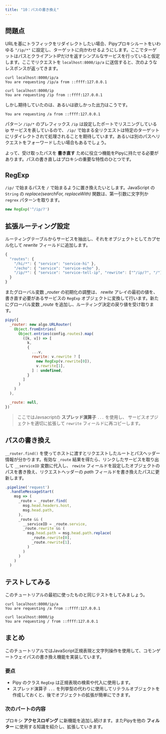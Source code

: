 ```yaml
---
title: "10：パスの書き換え"
---
```


## 問題点

URLを基にトラフィックをリダイレクトしたい場合、Pipyプロキシルートをいわゆる `"/ip/*"` に設定し、ターゲットに向かわせるようにします。ここでターゲットはパスとクライアントIPだけを返すシンプルなサービスを行っていると仮定します。ここでリクエストを `localhost:8000/ip/a` に送信すると、次のようなレスポンスが返ってきます。

```shell
curl localhost:8000/ip/a
You are requesting /ip/a from ::ffff:127.0.0.1

curl localhost:8000/ip
You are requesting /ip from ::ffff:127.0.0.1
```

しかし期待していたのは、あるいは欲しかった出力はこうです。

```
You are requesting /a from ::ffff:127.0.0.1
```

パターン `/ip/*` のプレフィックス `/ip` は設定したポートでリスニングしている ip サービスを表しているので、 `/ip/` で始まる全リクエストは特定のターゲットにリダイレクトされて処理されることを期待しています。あるいは別のパスへリクエストをフォーワードしたい場合もあるでしょう。

よって、受け取ったパスを **書き直す** ために役立つ機能をPipyに持たせる必要があります。パスの書き直しはプロキシの重要な特性のひとつです。

## RegExp

`/ip/` で始まるパスを `/` で始まるように置き換えたいとします。JavaScript の `String` の *replace(searchFor, replaceWith)* 関数は、第一引数に文字列か `regrex` パターンを取ります。

``` js
new RegExp('^/ip/?')
```

## 拡張ルーティング設定

ルーティングテーブルからサービスを抽出し、それをオブジェクトとしてカプセル化して *rewrite* フィールドに追加します。

``` js
{
  "routes": {
    "/hi/*": { "service": "service-hi" },
    "/echo": { "service": "service-echo" },
    "/ip/*": { "service": "service-tell-ip", "rewrite": ["^/ip/?", "/"] }
  }
}
```

またグローバル変数 *_router* の初期化の調整は、 *rewite* アレイの最初の値を、書き直す必要があるサービスの `RegExp` オブジェクトに変換して行います。新たにグローバル変数 *_route* を追加し、ルーティング決定の戻り値を受け取ります。

``` js
pipy({
  _router: new algo.URLRouter(
    Object.fromEntries(
      Object.entries(config.routes).map(
        ([k, v]) => [
          k,
          {
            ...v,
            rewrite: v.rewrite ? [
              new RegExp(v.rewrite[0]),
              v.rewrite[1],
            ] : undefined,
          }
        ]
      )
    )
  ),

  _route: null,
})
```

> ここではJavsacriptの **スプレッド演算子** `...` を使用し、 サービスオプジェクトを適切に拡張して `rewrite` フィールドに再コピーします。 

## パスの書き換え

`__router.find()` を使ってホストに渡すとリクエストしたルートとパスヘッダー情報が分かります。有効な `_route` 結果を得たら、リンクしたサービスを取り出して `__serviceID` 変数に代入し、 `rewite` フィールドを設定したオブジェクトのパスを書き換え、リクエストヘッダーの *path* フィールドを書き換えたパスに更新します。

``` js
.pipeline('request')
  .handleMessageStart(
    msg => (
      _route = _router.find(
        msg.head.headers.host,
        msg.head.path,
      ),
      _route && (
        __serviceID = _route.service,
        _route.rewrite && (
          msg.head.path = msg.head.path.replace(
            _route.rewrite[0],
            _route.rewrite[1],
          )
        )
      )
    )
  )
```

## テストしてみる

このチュートリアルの最初に使ったものと同じテストをしてみましょう。

``` shell
curl localhost:8000/ip/a
You are requesting /a from ::ffff:127.0.0.1

curl localhost:8000/ip
You are requesting / from ::ffff:127.0.0.1
```

## まとめ

このチュートリアルではJavaScript正規表現と文字列操作を使用して、コモンゲートウェイパスの書き換え機能を実装しています。

### 要点
* Pipy のクラス `RegExp` は正規表現の検索や代入に使用します。
* スプレッド演算子 `...` を列挙型の代わりに使用してリテラルオブジェクトを作成しておくと、後でオブジェクトの拡張が簡単にできます。

### 次のパートの内容

プロキシ **アクセスロギング** に新機能を追加し続けます。またPipyを他の **フィルター** に使用する知識を紹介し、拡張していきます。

